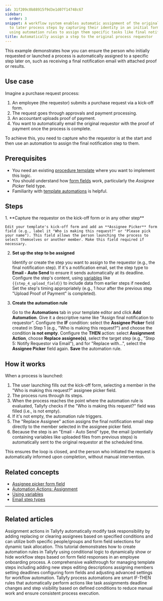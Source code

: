 ```yaml
---
id: 31f209c0b88915f9d3e1d07f14748c67
sidebar:
  order: 3
snippet: A workflow system enables automatic assignment of the original requestor
  to later process steps by capturing their identity in an initial form field and
  using automation rules to assign them specific tasks like final notification emails.
title: Automatically assign a step to the original process requestor
---
```



This example demonstrates how you can ensure the person who initially requested or launched a process is automatically assigned to a specific step later on, such as receiving a final notification email with attached proof or results.

## Use case

Imagine a purchase request process:

1.  An employee (the requestor) submits a purchase request via a kick-off form.
2.  The request goes through approvals and payment processing.
3.  An accountant uploads proof of payment.
4.  You want to automatically email the original requestor with the proof of payment once the process is complete.

To achieve this, you need to capture who the requestor is at the start and then use an automation to assign the final notification step to them.

## Prerequisites

*   You need an existing [procedure template](/products/pro/documenting/templates/) where you want to implement this logic.
*   You should understand how [form fields](/products/pro/tracking-and-tasks/tasks/what-are-form-fields-in-tallyfy/) work, particularly the *Assignee Picker* field type.
*   Familiarity with [template automations](/products/pro/documenting/templates/automations/) is helpful.

## Steps

<Steps>
1.  **Capture the requestor on the kick-off form or in any other step**

    Edit your template's kick-off form and add an **Assignee Picker** form field (e.g., label it "Who is making this request?" or "Please pick your name"). This field allows the person launching the process to select themselves or another member. Make this field required if necessary.

2.  **Set up the step to be assigned**

    Identify or create the step you want to assign to the requestor (e.g., the final notification step). If it's a notification email, set the step type to **Email - Auto Send** to ensure it sends automatically at its deadline. Configure the step's content, using [variables](/products/pro/documenting/templates/variables/) like `{{step_4_upload_field}}` to include data from earlier steps if needed. Set the step's timing appropriately (e.g., 1 hour after the previous step "Upload Proof of Payment" is completed).

3.  **Create the automation rule**

    Go to the **Automations** tab in your template editor and click **Add Automation**. Give it a descriptive name like "Assign final notification to requestor". Configure the **IF** condition: select the **Assignee Picker** field created in Step 1 (e.g., "Who is making this request?") and choose the condition **is not empty**. Configure the **THEN** action: select **Assignment Action**, choose **Replace assignee(s)**, select the target step (e.g., "Step 5: Notify Requestor via Email"), and for "Replace with...", select the **Assignee Picker** field again. **Save** the automation rule.
</Steps>

## How it works

When a process is launched:
1.  The user launching fills out the kick-off form, selecting a member in the "Who is making this request?" assignee picker field.
2.  The process runs through its steps.
3.  When the process reaches the point where the automation rule is evaluated, Tallyfy checks if the "Who is making this request?" field was filled (i.e., is not empty).
4.  If it's not empty, the automation rule triggers.
5.  The "Replace Assignee" action assigns the final notification email step directly to the member selected in the assignee picker field.
6.  Because the step is an "Email - Auto Send" type, the email (potentially containing variables like uploaded files from previous steps) is automatically sent to the original requestor at the scheduled time.

This ensures the loop is closed, and the person who initiated the request is automatically informed upon completion, without manual intervention.

## Related concepts

*   [Assignee picker form field](/products/pro/tracking-and-tasks/tasks/what-are-form-fields-in-tallyfy/#assignee-picker)
*   [Automation Actions: Assignment](/products/pro/documenting/templates/automations/actions/#assignment-actions)
*   [Using variables](/products/pro/documenting/templates/variables/)
*   [Email step types](/products/pro/tracking-and-tasks/tasks/what-types-of-tasks-can-i-create-with-tallyfy/#email-types)

---


## Related articles
<CardGrid>
<LinkTitleCard header="<b>Actions > Automate task assignments</b>" href="/products/pro/documenting/templates/automations/actions/asignment-actions/" > Assignment actions in Tallyfy automatically modify task responsibility by adding replacing or clearing assignees based on specified conditions and can utilize both specific people/groups and form field selections for dynamic task allocation. </LinkTitleCard>
<LinkTitleCard header="<b>Tutorials > Create an automation</b>" href="/products/pro/tutorials/how-can-tallyfy-automate-and-streamline-my-processes/" > This tutorial demonstrates how to create automation rules in Tallyfy using conditional logic to dynamically show or hide workflow steps based on form field responses in an employee onboarding process. </LinkTitleCard>
<LinkTitleCard header="<b>Edit Templates > Edit steps</b>" href="/products/pro/documenting/templates/edit-templates/edit-steps/" > A comprehensive walkthrough for managing template steps including adding new steps editing descriptions assigning members setting deadlines configuring form fields and adjusting advanced settings for workflow automation. </LinkTitleCard>
<LinkTitleCard header="<b>Templates > Automations</b>" href="/products/pro/documenting/templates/automations/" > Tallyfy process automations are smart IF-THEN rules that automatically perform actions like task assignments deadline changes and step visibility based on defined conditions to reduce manual work and ensure consistent process execution. </LinkTitleCard>
</CardGrid>